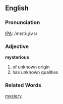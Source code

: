 ==English==
===Pronunciation===
[[IPA]]: /mɪsti:ɻiːʌs/

===Adjective===
'''mysterious'''
#of unknown origin
#has unknown qualities
===Related Words===
[[mystery]]